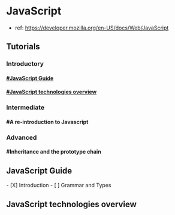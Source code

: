 = JavaScript =
* ref: https://developer.mozilla.org/en-US/docs/Web/JavaScript

== Tutorials ==

=== Introductory ===
==== [[#JavaScript Guide ]]====
==== [[#JavaScript technologies overview]] ====

=== Intermediate ===
==== #A re-introduction to Javascript ====

=== Advanced ===
==== #Inheritance and the prototype chain ====






== JavaScript Guide ==
- [X] Introduction
- [ ] Grammar and Types

== JavaScript technologies overview ==
